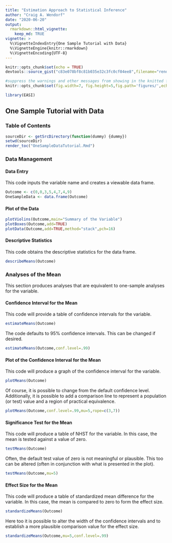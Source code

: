 ```yaml
---
title: "Estimation Approach to Statistical Inference"
author: "Craig A. Wendorf"
date: "2020-06-20"
output: 
  rmarkdown::html_vignette:
    keep_md: TRUE
vignette: >
  %\VignetteIndexEntry{One Sample Tutorial with Data}
  %\VignetteEngine{knitr::rmarkdown}
  %\VignetteEncoding{UTF-8}
---
```


```r
knitr::opts_chunk$set(echo = TRUE)
devtools::source_gist("c83e078bf8c81b035e32c3fc0cf04ee8",filename="render_toc.R")
```

```r
#suppress the warnings and other messages from showing in the knitted file.
knitr::opts_chunk$set(fig.width=7, fig.height=5,fig.path='figures/',echo=TRUE,warning=FALSE,message=FALSE)
```

```r
library(EASI)
```

## One Sample Tutorial with Data

### Table of Contents

```r
sourceDir <- getSrcDirectory(function(dummy) {dummy})
setwd(sourceDir)
render_toc("OneSampleDataTutorial.Rmd")
```

### Data Management

#### Data Entry

This code inputs the variable name and creates a viewable data frame.
```r
Outcome <- c(0,0,3,5,4,7,4,9)
OneSampleData <- data.frame(Outcome)
```

#### Plot of the Data

```r
plotViolins(Outcome,main="Summary of the Variable")
plotBoxes(Outcome,add=TRUE)
plotData(Outcome,add=TRUE,method="stack",pch=16)
```

#### Descriptive Statistics

This code obtains the descriptive statistics for the data frame.
```r
describeMeans(Outcome)
```

### Analyses of the Mean

This section produces analyses that are equivalent to one-sample analyses for the variable.

#### Confidence Interval for the Mean

This code will provide a table of confidence intervals for the variable.
```r
estimateMeans(Outcome)
```

The code defaults to 95% confidence intervals. This can be changed if desired.
```r
estimateMeans(Outcome,conf.level=.99)
```

#### Plot of the Confidence Interval for the Mean

This code will produce a graph of the confidence interval for the variable.
```r
plotMeans(Outcome)
```

Of course, it is possible to change from the default confidence level. Additionally, it is possible to add a comparison line to represent a population (or test) value and a region of practical equivalence.
```r
plotMeans(Outcome,conf.level=.99,mu=5,rope=c(3,7))
```

#### Significance Test for the Mean

This code will produce a table of NHST for the variable. In this case, the mean is tested against a value of zero.
```r
testMeans(Outcome)
```

Often, the default test value of zero is not meaningful or plausible. This too can be altered (often in conjunction with what is presented in the plot).
```r
testMeans(Outcome,mu=5)
```

#### Effect Size for the Mean

This code will produce a table of standardized mean difference for the variable. In this case, the mean is compared to zero to form the effect size.
```r
standardizeMeans(Outcome)
```

Here too it is possible to alter the width of the confidence intervals and to establish a more plausible comparison value for the effect size.
```r
standardizeMeans(Outcome,mu=5,conf.level=.99)
```
